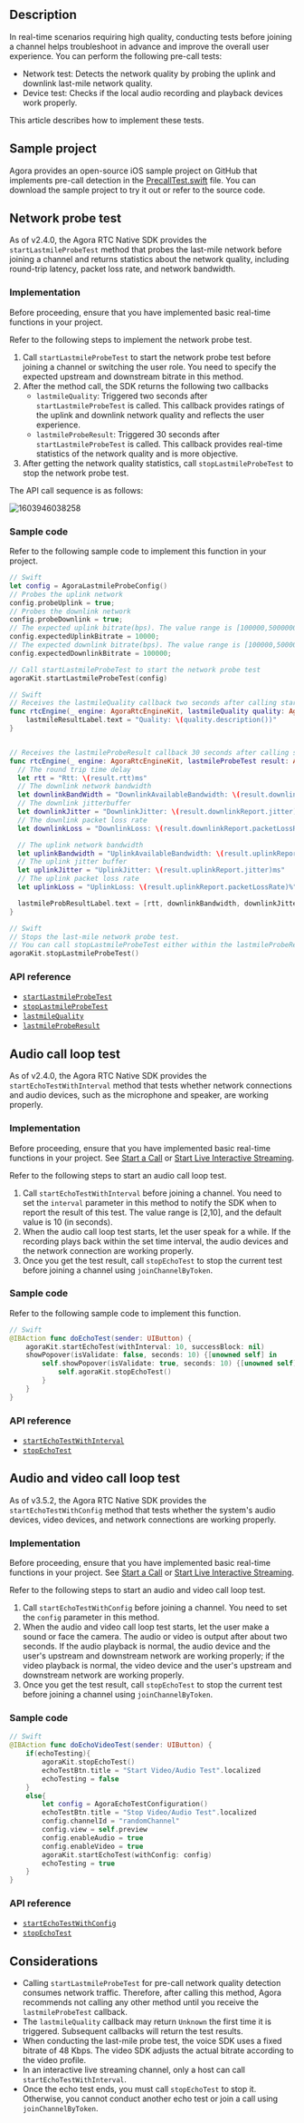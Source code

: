 <PlatformWrapper platform="ios">

## Description

In real-time scenarios requiring high quality, conducting tests before joining a channel helps troubleshoot in advance and improve the overall user experience. You can perform the following pre-call tests:

- Network test: Detects the network quality by probing the uplink and downlink last-mile network quality.
- Device test: Checks if the local audio recording and playback devices work properly.

This article describes how to implement these tests.

## Sample project

Agora provides an open-source iOS sample project on GitHub that implements pre-call detection in the [PrecallTest.swift](https://github.com/AgoraIO/API-Examples/blob/master/iOS/APIExample/Examples/Advanced/PrecallTest/PrecallTest.swift) file. You can download the sample project to try it out or refer to the source code.

## Network probe test

As of v2.4.0, the Agora RTC Native SDK provides the `startLastmileProbeTest` method that probes the last-mile network before joining a channel and returns statistics about the network quality, including round-trip latency, packet loss rate, and network bandwidth.

### Implementation

Before proceeding, ensure that you have implemented basic real-time functions in your project.

Refer to the following steps to implement the network probe test.

1. Call `startLastmileProbeTest` to start the network probe test before joining a channel or switching the user role. You need to specify the expected upstream and downstream bitrate in this method.
2. After the method call, the SDK returns the following two callbacks
	- `lastmileQuality`: Triggered two seconds after `startLastmileProbeTest` is called. This callback provides ratings of the uplink and downlink network quality and reflects the user experience.
	- `lastmileProbeResult`: Triggered 30 seconds after `startLastmileProbeTest` is called. This callback provides real-time statistics of the network quality and is more objective.
3. After getting the network quality statistics, call `stopLastmileProbeTest` to stop the network probe test.

The API call sequence is as follows:

![1603946038258](https://web-cdn.agora.io/docs-files/1603946038258)

### Sample code

Refer to the following sample code to implement this function in your project.

```swift
// Swift
let config = AgoraLastmileProbeConfig()
// Probes the uplink network
config.probeUplink = true;
// Probes the downlink network
config.probeDownlink = true;
// The expected uplink bitrate(bps). The value range is [100000,5000000]
config.expectedUplinkBitrate = 10000;
// The expected downlink bitrate(bps). The value range is [100000,5000000]
config.expectedDownlinkBitrate = 100000;

// Call startLastmileProbeTest to start the network probe test
agoraKit.startLastmileProbeTest(config)
```

```swift
// Swift
// Receives the lastmileQuality callback two seconds after calling startLastmileProbeTest. This callback is triggered once every 2 seconds.
func rtcEngine(_ engine: AgoraRtcEngineKit, lastmileQuality quality: AgoraNetworkQuality) {
    lastmileResultLabel.text = "Quality: \(quality.description())"
}


// Receives the lastmileProbeResult callback 30 seconds after calling startLastmileProbeTest. This callback provides more detailed network quality statistics.
func rtcEngine(_ engine: AgoraRtcEngineKit, lastmileProbeTest result: AgoraLastmileProbeResult) {
  // The round trip time delay
  let rtt = "Rtt: \(result.rtt)ms"
  // The downlink network bandwidth
  let downlinkBandWidth = "DownlinkAvailableBandwidth: \(result.downlinkReport.availableBandwidth)Kbps"
  // The downlink jitterbuffer
  let downlinkJitter = "DownlinkJitter: \(result.downlinkReport.jitter)ms"
  // The downlink packet loss rate
  let downlinkLoss = "DownlinkLoss: \(result.downlinkReport.packetLossRate)%"

  // The uplink network bandwidth
  let uplinkBandwidth = "UplinkAvailableBandwidth: \(result.uplinkReport.availableBandwidth)Kbps"
  // The uplink jitter buffer
  let uplinkJitter = "UplinkJitter: \(result.uplinkReport.jitter)ms"
  // The uplink packet loss rate
  let uplinkLoss = "UplinkLoss: \(result.uplinkReport.packetLossRate)%"

  lastmileProbResultLabel.text = [rtt, downlinkBandwidth, downlinkJitter, downlinkLoss, uplinkBandwidth, uplinkJitter, uplinkLoss].joined(separator: "\n")
}
```

```swift
// Swift
// Stops the last-mile network probe test.
// You can call stopLastmileProbeTest either within the lastmileProbeResult callback, or at other time before joining a channel.
agoraKit.stopLastmileProbeTest()
```

### API reference

- [`startLastmileProbeTest`](https://docs.agora.io/en/Interactive%20Broadcast/API%20Reference/oc/Classes/AgoraRtcEngineKit.html#//api/name/startLastmileProbeTest:)
- [`stopLastmileProbeTest`](https://docs.agora.io/en/Interactive%20Broadcast/API%20Reference/oc/Classes/AgoraRtcEngineKit.html#//api/name/stopLastmileProbeTest)
- [`lastmileQuality`](https://docs.agora.io/en/Interactive%20Broadcast/API%20Reference/oc/Protocols/AgoraRtcEngineDelegate.html#//api/name/rtcEngine:lastmileQuality:)
- [`lastmileProbeResult`](https://docs.agora.io/en/Interactive%20Broadcast/API%20Reference/oc/Protocols/AgoraRtcEngineDelegate.html#//api/name/rtcEngine:lastmileProbeTestResult:)

## Audio call loop test

As of v2.4.0, the Agora RTC Native SDK provides the `startEchoTestWithInterval` method that tests whether network connections and audio devices, such as the microphone and speaker, are working properly.

### Implementation

Before proceeding, ensure that you have implemented basic real-time functions in your project. See [Start a Call](/3.x/video-calling/quickstart-guide/get-started-sdk) or [Start Live Interactive Streaming](../quickstart-guide/start-video-streaming).

Refer to the following steps to start an audio call loop test.

1. Call `startEchoTestWithInterval` before joining a channel. You need to set the `interval` parameter in this method to notify the SDK when to report the result of this test. The value range is [2,10], and the default value is 10 (in seconds).
2. When the audio call loop test starts, let the user speak for a while. If the recording plays back within the set time interval, the audio devices and the network connection are working properly.
3. Once you get the test result, call `stopEchoTest` to stop the current test before joining a channel using `joinChannelByToken`.

### Sample code

Refer to the following sample code to implement this function.

```swift
// Swift
@IBAction func doEchoTest(sender: UIButton) {
    agoraKit.startEchoTest(withInterval: 10, successBlock: nil)
    showPopover(isValidate: false, seconds: 10) {[unowned self] in
        self.showPopover(isValidate: true, seconds: 10) {[unowned self] in
            self.agoraKit.stopEchoTest()
        }
    }
}
```

### API reference

- [`startEchoTestWithInterval`](https://docs.agora.io/en/Interactive%20Broadcast/API%20Reference/oc/Classes/AgoraRtcEngineKit.html#//api/name/startEchoTestWithInterval:successBlock:)
- [`stopEchoTest`](https://docs.agora.io/en/Interactive%20Broadcast/API%20Reference/oc/Classes/AgoraRtcEngineKit.html#//api/name/stopEchoTest)

## Audio and video call loop test

As of v3.5.2, the Agora RTC Native SDK provides the `startEchoTestWithConfig` method that tests whether the system's audio devices, video devices, and network connections are working properly.

### Implementation

Before proceeding, ensure that you have implemented basic real-time functions in your project. See [Start a Call](/3.x/video-calling/quickstart-guide/get-started-sdk) or [Start Live Interactive Streaming](../quickstart-guide/start-video-streaming).

Refer to the following steps to start an audio and video call loop test.

1. Call `startEchoTestWithConfig` before joining a channel. You need to set the `config` parameter in this method.
2. When the audio and video call loop test starts, let the user make a sound or face the camera. The audio or video is output after about two seconds. If the audio playback is normal, the audio device and the user's upstream and downstream network are working properly; if the video playback is normal, the video device and the user's upstream and downstream network are working properly.
3. Once you get the test result, call `stopEchoTest` to stop the current test before joining a channel using `joinChannelByToken`.

### Sample code

```swift
// Swift
@IBAction func doEchoVideoTest(sender: UIButton) {
    if(echoTesting){
        agoraKit.stopEchoTest()
        echoTestBtn.title = "Start Video/Audio Test".localized
        echoTesting = false
    }
    else{
        let config = AgoraEchoTestConfiguration()
        echoTestBtn.title = "Stop Video/Audio Test".localized
        config.channelId = "randomChannel"
        config.view = self.preview
        config.enableAudio = true
        config.enableVideo = true
        agoraKit.startEchoTest(withConfig: config)
        echoTesting = true
    }
}
```

### API reference

- [`startEchoTestWithConfig`](https://docs.agora.io/en/Interactive%20Broadcast/API%20Reference/oc/Classes/AgoraRtcEngineKit.html#//api/name/startEchoTestWithConfig:)
- [`stopEchoTest`](https://docs.agora.io/en/Interactive%20Broadcast/API%20Reference/oc/Classes/AgoraRtcEngineKit.html#//api/name/stopEchoTest)

## Considerations

- Calling `startLastmileProbeTest` for pre-call network quality detection consumes network traffic. Therefore, after calling this method, Agora recommends not calling any other method until you receive the `lastmileProbeTest` callback.
- The `lastmileQuality` callback may return `Unknown` the first time it is triggered. Subsequent callbacks will return the test results.
- When conducting the last-mile probe test, the voice SDK uses a fixed bitrate of 48 Kbps. The video SDK adjusts the actual bitrate according to the video profile.
- In an interactive live streaming channel, only a host can call `startEchoTestWithInterval`.
- Once the echo test ends, you must call `stopEchoTest` to stop it. Otherwise, you cannot conduct another echo test or join a call using `joinChannelByToken`.

</PlatformWrapper>